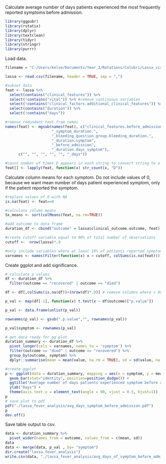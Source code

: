 
Calculate average number of days patients experienced the most frequently reported symptoms before admission.

```{r}
library(ggpubr)
library(rstatix)
library(dplyr)
library(textclean)
library(tidyr)
library(stringr)
library(purrr)
```

Load data.

```{r}
filename = "C:/Users/kelse/Documents/Year_2/Rotations/Colubri/Lassa_virus/practice_data/commcare-randomized-data-2018-2020.csv"

lassa <- read.csv(filename, header = TRUE, sep = ",")
```

```{r}
#subset data
feat <- lassa %>%
  select(contains("clinical_features")) %>%
  select(!contains("vital")) %>% #remove continuous variables 
  select(!contains("clinical_factors.additional_clinical_features")) %>%
  select(contains("duration")) %>%
  select(!contains("days"))

#remove redundant text from names
names(feat) <- mgsub(names(feat), c("clinical_features.before_admission_group.before_admission",
                     "_symptom_duration.",
                     "_bleeding_question_group.bleeding_duration.", 
                     "_duration.symptom",
                     "_before_admission",
                     "_duration.days_symptom"),
      c("", "", "", "", "", "_days"))

#count number of times D appears in each string to convert string to a number
feat[] <- lapply(feat, function(x) str_count(x, "D"))
```

Calculate column means for each symptom. Do not include values of 0, because we want mean number of days patient experienced symptom, only if the patient reported the symptom.

```{r}
#replace values of 0 with NA
is.na(feat) <- feat==0

#calculate column means
Sx_means <- sort(colMeans(feat, na.rm=TRUE))

#add outcome to data frame
duration_df <- cbind("outcome" = lassa$clinical_outcome.outcome, feat)

#create cutoff variable equal to 90% of total number of observations
cutoff <-  nrow(lassa)*.9

#only include variables where at least 10% of patients reported symptoms
varnames <- names(Filter(function(x) x < cutoff, colSums(is.na(feat))))
```

Create ggplot and add significance.

```{r}
# calculate p values
df <- duration_df %>%
  filter(outcome == "recovered" | outcome == "died")

df <- df[,colSums(is.na(df))<(nrow(df)*.9)] # remove columns where > 90% of values are equal to NA

p_val <- map(df[-1], function(x) t.test(x ~ df$outcome)["p.value"])

p_val <- data.frame(unlist(p_val))

rownames(p_val) <- gsub(".p.value","", rownames(p_val))

p_val$symptom <- rownames(p_val)
```

```{r}
# get data ready for gg plot
duration_summary <- duration_df %>%
  pivot_longer(cols = varnames, names_to = 'symptom') %>% 
  filter(outcome == "died" | outcome == "recovered") %>%
  group_by(outcome, symptom) %>%
  dplyr::summarise(mean = mean(value, na.rm = TRUE), sd = sd(value, na.rm = TRUE), .groups = 'drop')

#create ggplot
p <- ggplot(data = duration_summary, mapping = aes(x = symptom, y = mean, fill = outcome)) + 
  geom_bar(stat="identity", position=position_dodge()) + 
  ggtitle("Average number of days patients experienced symptom before admission") +
  ylab("Days") +  
  theme(axis.text.x = element_text(angle = 90, vjust = 0.5, hjust=1))
p
# save plot to pdf
pdf("./lassa_fever_analysis/avg_days_symptom_before_admission.pdf")
p
dev.off()

```

Save table output to csv.

```{r}
data <- duration_summary %>%
  pivot_wider(names_from = outcome, values_from = c(mean, sd))
data
data <- merge(data, p_val , by= "symptom")
dir.create("lassa_fever_analysis")
write.csv(data, "./lassa_fever_analysis/avg_days_of_symptom_before_admission.csv")
```

